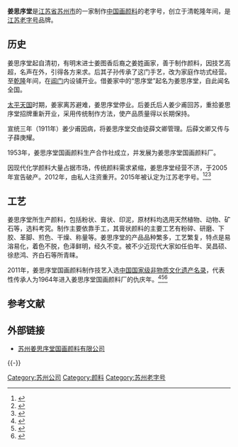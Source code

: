 '''姜思序堂'''是[[江苏省|江苏省]][[苏州市|苏州市]]的一家制作[[中国画|中国画]][[颜料|颜料]]的老字号，创立于清乾隆年间，是[[江苏老字号|江苏老字号]]品牌。

==历史==
姜思序堂起自清初，有明末进士姜图香后裔之姜姓画家，善于制作颜料，因技艺高超，名声在外，引得各方来求。后其子孙传承了这门手艺，改为家庭作坊式经营。至[[乾隆|乾隆]]年间，在[[阊门|阊门]]内设铺开业。借姜家中的“思序堂”起名为姜思序堂，自此闻名全国。

[[太平天国|太平天国]]时期，姜家离苏避难，姜思序堂停业。后姜氏后人姜少甫回苏，重拾姜思序堂招牌重新开业，采用传统制作方法，使产品质量得以长期保持。

宣统三年（1911年）姜少甫因病，将姜思序堂交由徒薛文卿管理。后薛文卿又传与子薛庚耀。

1953年，姜思序堂国画颜料生产合作社成立，并发展为姜思序堂国画颜料厂。

因现代化学颜料大量占据市场，传统颜料需求紧缩，姜思序堂经营不济，于2005年宣告破产。2012年，由私人注资重开。2015年被认定为江苏老字号。<ref>{{cite book|title=苏州志略|author=苏州市地方志编纂委员会办公室|date=2019-12|isbn=978-7-5546-1472-3|page=353-354}}</ref><ref>{{cite web |author1=苏州日报 |title=300多年历史中华老字号苏州姜思序堂复出闹市(图) |url=http://jiangsu.sina.com.cn/news/shms/2012-03-19/15618.html |website=新浪江苏 |accessdate=2020-07-28 |date=2012-03-19 |archive-date=2020-07-28 |archive-url=https://web.archive.org/web/20200728113811/http://jiangsu.sina.com.cn/news/shms/2012-03-19/15618.html |dead-url=no }}</ref><ref>{{cite web |title=首批"江苏老字号"公示 苏州22家上榜 |url=http://js.people.com.cn/n/2015/0602/c360301-25094420.html |website=人民网 |accessdate=2020-07-28 |archive-date=2020-07-28 |archive-url=https://web.archive.org/web/20200728123218/http://js.people.com.cn/n/2015/0602/c360301-25094420.html |dead-url=no }}</ref>

==工艺==
{{中国非物质文化遗产
|名称 = 姜思序堂国画颜料制作技艺
|序号 = 882
|编号项目 =Ⅷ—198
|分类 = 传统技艺
|申报地区或单位 = [[江苏省|江苏省]][[苏州市|苏州市]]
|登录时间 = 2011年
|省区市1 = 江苏
}}
姜思序堂所生产颜料，包括粉状、膏状、印泥，原材料均选用天然植物、动物、矿石等，选料考究。制作主要依靠手工，其膏状颜料的主要工艺有粉碎、研磨、下胶、革脚、煎色、干燥、称量等。姜思序堂的产品品种繁多，工艺繁复，特点是易溶易化，着色不脱，色泽鲜明，经久不变。被不少近现代大家如任伯年、吴昌硕、徐悲鸿、齐白石等所青睐。

2011年，姜思序堂国画颜料制作技艺入选[[中国国家级非物质文化遗产名录|中国国家级非物质文化遗产名录]]，代表性传承人为1964年进入姜思序堂国画颜料厂的仇庆年。<ref>{{cite book |title=江苏省第三批国家级非物质文化遗产要览 |date=2015-11 |isbn=978-7-5651-2367-2 |pages=36-38 }}</ref><ref>{{cite web |title=国画颜料制作技艺（姜思序堂国画颜料制作技艺） |url = http://www.ihchina.cn/Article/Index/detail?id=14717 |website=中国非物质文化遗产网·中国非物质文化遗产数字博物馆 |access-date=2020-07-28 |archive-date=2020-07-28 |archive-url = https://web.archive.org/web/20200728113842/http://www.ihchina.cn/Article/Index/detail?id=14717 |dead-url=no }}</ref><ref>{{cite web |title=帮民间绝活闯出市场是最好的保护 |url = http://epaper.gmw.cn/gmrb/html/2009-08/24/nw.D110000gmrb_20090824_2-05.htm?div=-1 |website=光明日报 |access-date=2020-07-28 |archive-date=2020-07-28 |archive-url = https://web.archive.org/web/20200728135212/http://epaper.gmw.cn/gmrb/html/2009-08/24/nw.D110000gmrb_20090824_2-05.htm?div=-1 |dead-url=no }}</ref>

== 参考文献 ==
{{Reflist}}

== 外部链接 ==
* [http://www.jiangsixutang.com.cn/ 苏州姜思序堂国画颜料有限公司] {{Wayback|url=http://www.jiangsixutang.com.cn/ |date=20201025184200 }} 

{{-}}
{{苏州老字号}}

{{DEFAULTSORT:jiangsixutang}}
[[Category:苏州公司|Category:苏州公司]]
[[Category:颜料|Category:颜料]]
[[Category:苏州老字号|Category:苏州老字号]]